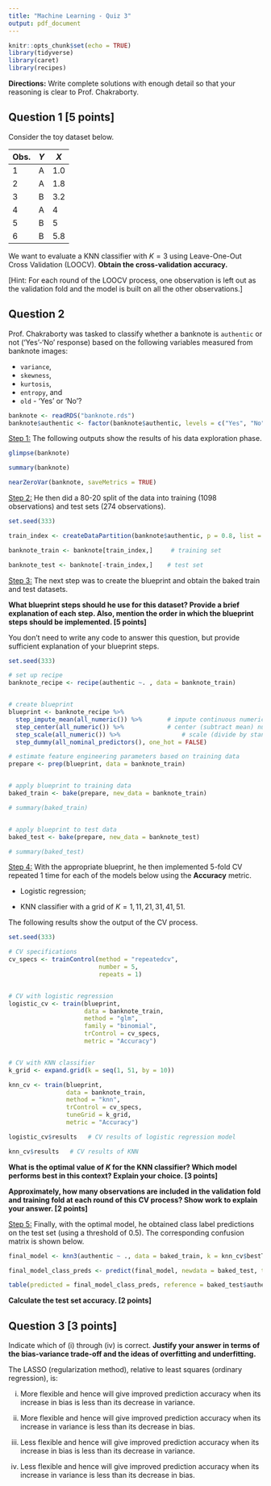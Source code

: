 ```yaml
---
title: "Machine Learning - Quiz 3"
output: pdf_document
---
```


```r
knitr::opts_chunk$set(echo = TRUE)
library(tidyverse)
library(caret)
library(recipes)
```

\vspace{0.5cm}

\begin{center}
\textbf{Name:} \underline{\hspace{10cm}} 
\end{center}

\vspace{0.5cm}


**Directions:** Write complete solutions with enough detail so that your reasoning is clear to Prof. Chakraborty. 

## Question 1  [5 points]

Consider the toy dataset below.

<center>
| Obs. | $Y$ | $X$ | 
|------|-------|-------|
| 1 | A | 1.0 |
| 2 | A | 1.8 |
| 3 | B | 3.2 |
| 4 | A | 4 |
| 5 | B | 5 |
| 6 | B | 5.8 |
</center>


We want to evaluate a KNN classifier with $K=3$ using Leave-One-Out Cross Validation (LOOCV). **Obtain the cross-validation accuracy.** 

[Hint: For each round of the LOOCV process, one observation is left out as the validation fold and the model is built on all the other observations.]

\newpage


## Question 2  

Prof. Chakraborty was tasked to classify whether a banknote is `authentic` or not ('Yes'-'No' response) based on the following variables measured from banknote images: 

* `variance`, 
* `skewness`, 
* `kurtosis`, 
* `entropy`, and
* `old` - 'Yes' or 'No'? 

```r
banknote <- readRDS("banknote.rds")
banknote$authentic <- factor(banknote$authentic, levels = c("Yes", "No"))
```

\vspace{0.3cm}

[Step 1:]{.underline} The following outputs show the results of his data exploration phase.

```r
glimpse(banknote)
```

\vspace{0.3cm}

```r
summary(banknote)
```

```r
nearZeroVar(banknote, saveMetrics = TRUE)
```

\vspace{0.3cm}

[Step 2:]{.underline} He then did a 80-20 split of the data into training (1098 observations) and test sets (274 observations).

```r
set.seed(333)

train_index <- createDataPartition(banknote$authentic, p = 0.8, list = FALSE) 

banknote_train <- banknote[train_index,]     # training set

banknote_test <- banknote[-train_index,]    # test set
```

\newpage

[Step 3:]{.underline} The next step was to create the blueprint and obtain the baked train and test datasets. 

**What blueprint steps should he use for this dataset? Provide a brief explanation of each step. Also, mention the order in which the blueprint steps should be implemented.  [5 points]**

You don't need to write any code to answer this question, but provide sufficient explanation of your blueprint steps.

```r
set.seed(333)

# set up recipe
banknote_recipe <- recipe(authentic ~. , data = banknote_train)   


# create blueprint
blueprint <- banknote_recipe %>% 
  step_impute_mean(all_numeric()) %>%       # impute continuous numeric features by mean
  step_center(all_numeric()) %>%            # center (subtract mean) numeric features
  step_scale(all_numeric()) %>%                 # scale (divide by standard deviation) numeric features
  step_dummy(all_nominal_predictors(), one_hot = FALSE)

# estimate feature engineering parameters based on training data
prepare <- prep(blueprint, data = banknote_train)


# apply blueprint to training data
baked_train <- bake(prepare, new_data = banknote_train)  

# summary(baked_train)


# apply blueprint to test data
baked_test <- bake(prepare, new_data = banknote_test)

# summary(baked_test)
```

\vspace{10cm}
<!-- \newpage -->

[Step 4:]{.underline} With the appropriate blueprint, he then implemented 5-fold CV repeated 1 time for each of the models below using the **Accuracy** metric.

* Logistic regression;

* KNN classifier with a grid of $K = 1, 11, 21, 31, 41, 51$.

The following results show the output of the CV process.

\vspace{0.3cm}

```r
set.seed(333)

# CV specifications 
cv_specs <- trainControl(method = "repeatedcv",
                         number = 5,
                         repeats = 1)


# CV with logistic regression
logistic_cv <- train(blueprint,
                     data = banknote_train, 
                     method = "glm",
                     family = "binomial",
                     trControl = cv_specs,
                     metric = "Accuracy")


# CV with KNN classifier
k_grid <- expand.grid(k = seq(1, 51, by = 10))

knn_cv <- train(blueprint,
                data = banknote_train, 
                method = "knn",
                trControl = cv_specs,
                tuneGrid = k_grid,
                metric = "Accuracy")
```

```r
logistic_cv$results   # CV results of logistic regression model 
```

\vspace{0.3cm}

```r
knn_cv$results   # CV results of KNN
```

\newpage

**What is the optimal value of $K$ for the KNN classifier? Which model performs best in this context? Explain your choice.  [3 points]** 

\vspace{5cm}

**Approximately, how many observations are included in the validation fold and training fold at each round of this CV process? Show work to explain your answer.  [2 points]**

\vspace{5cm}

[Step 5:]{.underline} Finally, with the optimal model, he obtained class label predictions on the test set (using a threshold of 0.5). The corresponding confusion matrix is shown below.

```r
final_model <- knn3(authentic ~ ., data = baked_train, k = knn_cv$bestTune$k)    # build final model

final_model_class_preds <- predict(final_model, newdata = baked_test, type = "class")     # class label predictions
```

```r
table(predicted = final_model_class_preds, reference = baked_test$authentic)
```

**Calculate the test set accuracy.  [2 points]**

\vspace{3cm}

\newpage




\newpage

## Question 3  [3 points]

Indicate which of (i) through (iv) is correct. **Justify your answer in terms of the bias-variance trade-off and the ideas of overfitting and underfitting.**

The LASSO (regularization method), relative to least squares (ordinary regression), is:

(i) More flexible and hence will give improved prediction accuracy when its increase in bias is less than its decrease in variance.

(ii) More flexible and hence will give improved prediction accuracy when its increase in variance is less than its decrease in bias.

(iii) Less flexible and hence will give improved prediction accuracy when its increase in bias is less than its decrease in variance.

(iv) Less flexible and hence will give improved prediction accuracy when its increase in variance is less than its decrease in bias.




\vspace{7cm}













